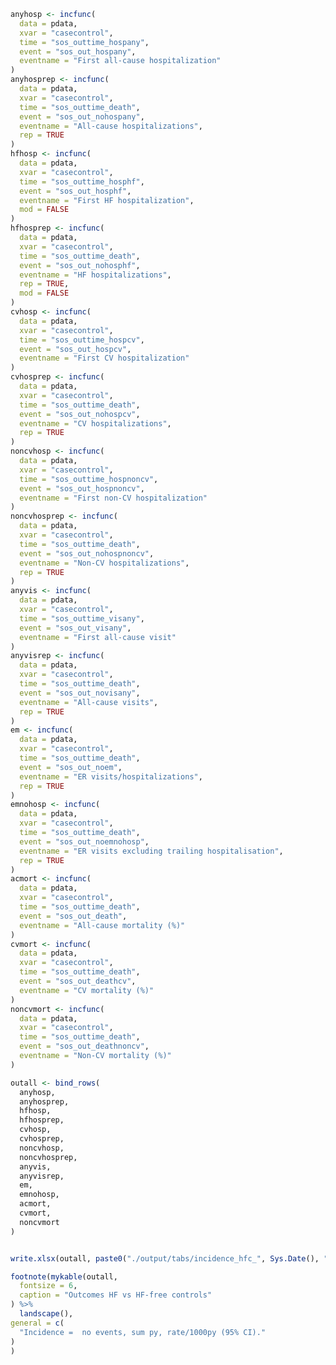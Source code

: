 ```r

anyhosp <- incfunc(
  data = pdata,
  xvar = "casecontrol",
  time = "sos_outtime_hospany",
  event = "sos_out_hospany",
  eventname = "First all-cause hospitalization"
)
anyhosprep <- incfunc(
  data = pdata,
  xvar = "casecontrol",
  time = "sos_outtime_death",
  event = "sos_out_nohospany",
  eventname = "All-cause hospitalizations",
  rep = TRUE
)
hfhosp <- incfunc(
  data = pdata,
  xvar = "casecontrol",
  time = "sos_outtime_hosphf",
  event = "sos_out_hosphf",
  eventname = "First HF hospitalization",
  mod = FALSE
)
hfhosprep <- incfunc(
  data = pdata,
  xvar = "casecontrol",
  time = "sos_outtime_death",
  event = "sos_out_nohosphf",
  eventname = "HF hospitalizations",
  rep = TRUE,
  mod = FALSE
)
cvhosp <- incfunc(
  data = pdata,
  xvar = "casecontrol",
  time = "sos_outtime_hospcv",
  event = "sos_out_hospcv",
  eventname = "First CV hospitalization"
)
cvhosprep <- incfunc(
  data = pdata,
  xvar = "casecontrol",
  time = "sos_outtime_death",
  event = "sos_out_nohospcv",
  eventname = "CV hospitalizations",
  rep = TRUE
)
noncvhosp <- incfunc(
  data = pdata,
  xvar = "casecontrol",
  time = "sos_outtime_hospnoncv",
  event = "sos_out_hospnoncv",
  eventname = "First non-CV hospitalization"
)
noncvhosprep <- incfunc(
  data = pdata,
  xvar = "casecontrol",
  time = "sos_outtime_death",
  event = "sos_out_nohospnoncv",
  eventname = "Non-CV hospitalizations",
  rep = TRUE
)
anyvis <- incfunc(
  data = pdata,
  xvar = "casecontrol",
  time = "sos_outtime_visany",
  event = "sos_out_visany",
  eventname = "First all-cause visit"
)
anyvisrep <- incfunc(
  data = pdata,
  xvar = "casecontrol",
  time = "sos_outtime_death",
  event = "sos_out_novisany",
  eventname = "All-cause visits",
  rep = TRUE
)
em <- incfunc(
  data = pdata,
  xvar = "casecontrol",
  time = "sos_outtime_death",
  event = "sos_out_noem",
  eventname = "ER visits/hospitalizations",
  rep = TRUE
)
emnohosp <- incfunc(
  data = pdata,
  xvar = "casecontrol",
  time = "sos_outtime_death",
  event = "sos_out_noemnohosp",
  eventname = "ER visits excluding trailing hospitalisation",
  rep = TRUE
)
acmort <- incfunc(
  data = pdata,
  xvar = "casecontrol",
  time = "sos_outtime_death",
  event = "sos_out_death",
  eventname = "All-cause mortality (%)"
)
cvmort <- incfunc(
  data = pdata,
  xvar = "casecontrol",
  time = "sos_outtime_death",
  event = "sos_out_deathcv",
  eventname = "CV mortality (%)"
)
noncvmort <- incfunc(
  data = pdata,
  xvar = "casecontrol",
  time = "sos_outtime_death",
  event = "sos_out_deathnoncv",
  eventname = "Non-CV mortality (%)"
)

outall <- bind_rows(
  anyhosp,
  anyhosprep,
  hfhosp,
  hfhosprep,
  cvhosp,
  cvhosprep,
  noncvhosp,
  noncvhosprep,
  anyvis,
  anyvisrep,
  em,
  emnohosp,
  acmort,
  cvmort,
  noncvmort
)


write.xlsx(outall, paste0("./output/tabs/incidence_hfc_", Sys.Date(), ".xlsx"), rowNames = FALSE)

footnote(mykable(outall,
  fontsize = 6,
  caption = "Outcomes HF vs HF-free controls"
) %>%
  landscape(),
general = c(
  "Incidence =  no events, sum py, rate/1000py (95% CI)."
)
)
```
